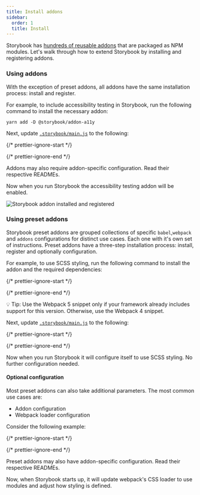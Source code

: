 ```yaml
---
title: Install addons
sidebar:
  order: 1
  title: Install
---
```


Storybook has [hundreds of reusable addons](https://storybook.js.org/addons) that are packaged as NPM modules. Let's walk through how to extend Storybook by installing and registering addons.

### Using addons

With the exception of preset addons, all addons have the same installation process: install and register.

For example, to include accessibility testing in Storybook, run the following command to install the necessary addon:

```shell
yarn add -D @storybook/addon-a11y
```

Next, update [`.storybook/main.js`](../configure/overview.mdx#configure-story-rendering) to the following:

{/* prettier-ignore-start */}

<CodeSnippets path="storybook-main-addon-registration.md" />

{/* prettier-ignore-end */}

<div class="aside">
  Addons may also require addon-specific configuration. Read their respective READMEs.
</div>

Now when you run Storybook the accessibility testing addon will be enabled.

![Storybook addon installed and registered](../_assets/addons/storybook-addon-installed-registered.png)

### Using preset addons

Storybook preset addons are grouped collections of specific `babel`,`webpack` and `addons` configurations for distinct use cases. Each one with it's own set of instructions. Preset addons have a three-step installation process: install, register and optionally configuration.

For example, to use SCSS styling, run the following command to install the addon and the required dependencies:

{/* prettier-ignore-start */}

<CodeSnippets path="storybook-preset-scss.md" />

{/* prettier-ignore-end */}

<div class="aside">
  💡 Tip: Use the Webpack 5 snippet only if your framework already includes support for this version. Otherwise, use the Webpack 4 snippet.
</div>

Next, update [`.storybook/main.js`](../configure/overview.mdx#configure-story-rendering) to the following:

{/* prettier-ignore-start */}

<CodeSnippets path="storybook-main-preset-config.md" />

{/* prettier-ignore-end */}

Now when you run Storybook it will configure itself to use SCSS styling. No further configuration needed.

#### Optional configuration

Most preset addons can also take additional parameters. The most common use cases are:

* Addon configuration
* Webpack loader configuration

Consider the following example:

{/* prettier-ignore-start */}

<CodeSnippets path="storybook-preset-configuration.md" />

{/* prettier-ignore-end */}

<div class="aside">
  Preset addons may also have addon-specific configuration. Read their respective READMEs.
</div>

Now, when Storybook starts up, it will update webpack's CSS loader to use modules and adjust how styling is defined.
